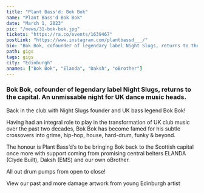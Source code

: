 ---
title: "Plant Bass'd: Bok Bok"
name: "Plant Bass'd Bok Bok"
date: "March 1, 2023"
pic: "/news/31-bok-bok.jpg"
tickets: "https://ra.co/events/1639467"
postLink: "https://www.instagram.com/plantbassd___/"
bio: "Bok Bok, cofounder of legendary label Night Slugs, returns to the capital. An unmissable night for UK dance music heads."
path: gigs
tags: gigs
city: "Edinburgh"
anames: ["Bok Bok", "Elanda", "Daksh", "oBrother"]
---

### Bok Bok, cofounder of legendary label Night Slugs, returns to the capital. An unmissable night for UK dance music heads.

Back in the club with Night Slugs founder and UK bass legend Bok Bok!

Having had an integral role to play in the transformation of UK club music over the past two decades, Bok Bok has become famed for his subtle crossovers into grime, hip-hop, house, hard-drum, funky & beyond.

The honour is Plant Bass’d’s to be bringing Bok back to the Scottish capital once more with support coming from promising central belters ELANDA (Clyde Built), Daksh (EMS) and our own oBrother.

All out drum pumps from open to close!

View our past <HoverLink url="previous-guests" name="Plant Bass’d guests" /> and more damage artwork from young Edinburgh artist <HoverLink url="www.instagram.com/atomesk/" name="@atomesk" external />
